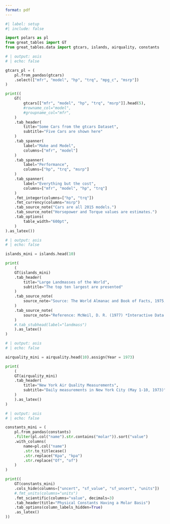 ```yaml
---
format: pdf
---
```


```python
#| label: setup
#| include: false

import polars as pl
from great_tables import GT
from great_tables.data import gtcars, islands, airquality, constants
```

```python
# | output: asis
# | echo: false

gtcars_pl = (
    pl.from_pandas(gtcars)
    .select(["mfr", "model", "hp", "trq", "mpg_c", "msrp"])
)

print((
    GT(
        gtcars[["mfr", "model", "hp", "trq", "msrp"]].head(5),
        #rowname_col="model",
        #groupname_col="mfr",
    )
    .tab_header(
        title="Some Cars from the gtcars Dataset",
        subtitle="Five Cars are shown here"
    )
    .tab_spanner(
        label="Make and Model",
        columns=["mfr", "model"]
    )
    .tab_spanner(
        label="Performance",
        columns=["hp", "trq", "msrp"]
    )
    .tab_spanner(
        label="Everything but the cost",
        columns=["mfr", "model", "hp", "trq"]
    )
    .fmt_integer(columns=["hp", "trq"])
    .fmt_currency(columns="msrp")
    .tab_source_note("Cars are all 2015 models.")
    .tab_source_note("Horsepower and Torque values are estimates.")
    .tab_options(
        table_width="600pt",
    )
).as_latex())
```


```python
# | output: asis
# | echo: false

islands_mini = islands.head(10)

print(
    (
    GT(islands_mini)
    .tab_header(
        title="Large Landmasses of the World",
        subtitle="The top ten largest are presented"
    )
    .tab_source_note(
        source_note="Source: The World Almanac and Book of Facts, 1975, page 406."
    )
    .tab_source_note(
        source_note="Reference: McNeil, D. R. (1977) *Interactive Data Analysis*. Wiley."
    )
    #.tab_stubhead(label="landmass")
    ).as_latex()
)
```


```python
# | output: asis
# | echo: false

airquality_mini = airquality.head(10).assign(Year = 1973)

print(
    (
    GT(airquality_mini)
    .tab_header(
        title="New York Air Quality Measurements",
        subtitle="Daily measurements in New York City (May 1-10, 1973)"
    )
    ).as_latex()
)
```


```python
# | output: asis
# | echo: false

constants_mini = (
    pl.from_pandas(constants)
    .filter(pl.col("name").str.contains("molar")).sort("value")
    .with_columns(
        name=pl.col("name")
        .str.to_titlecase()
        .str.replace("Kpa", "kpa")
        .str.replace("Of", "of")
    )
)

print((
    GT(constants_mini)
    .cols_hide(columns=["uncert", "sf_value", "sf_uncert", "units"])
    #.fmt_units(columns="units")
    .fmt_scientific(columns="value", decimals=3)
    .tab_header(title="Physical Constants Having a Molar Basis")
    .tab_options(column_labels_hidden=True)
    .as_latex()
))
```
